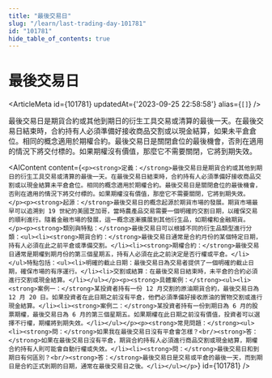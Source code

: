 ```yaml
---
title: "最後交易日"
slug: "/learn/last-trading-day-101781"
id: "101781"
hide_table_of_contents: true
---
```



# 最後交易日

<ArticleMeta id={101781} updatedAt={'2023-09-25 22:58:58'} alias={`[]`} />
<div className='border-solid border-b border-t-0 my-4 border-[var(--ifm-color-gray-300)]' />

最後交易日是期貨合約或其他到期日的衍生工具交易或清算的最後一天。在最後交易日結束時，合約持有人必須準備好接收商品交割或以現金結算，如果未平倉倉位。相同的概念適用於期權合約。最後交易日是關閉倉位的最後機會，否則在適用的情況下將交付標的。如果期權沒有價值，那麼它不需要關閉，它將到期失效。

<AIContent content={`<p><strong>定義：</strong>最後交易日是期貨合約或其他到期日的衍生工具交易或清算的最後一天。在最後交易日結束時，合約持有人必須準備好接收商品交割或以現金結算未平倉倉位。相同的概念適用於期權合約。最後交易日是關閉倉位的最後機會，否則在適用的情況下將交付標的。如果期權沒有價值，那麼它不需要關閉，它將到期失效。</p><p><strong>起源：</strong>最後交易日的概念起源於期貨市場的發展。期貨市場最早可以追溯到 19 世紀的美國芝加哥，當時農產品交易需要一個明確的交割日期，以確保交易的順利進行。隨着金融市場的發展，這一概念逐漸擴展到其他衍生品，如期權和金融期貨。</p><p><strong>類別與特點：</strong>最後交易日可以根據不同的衍生品類型進行分類：<ul><li><strong>期貨合約：</strong>最後交易日通常是合約月份的某個特定日期，持有人必須在此之前平倉或準備交割。</li><li><strong>期權合約：</strong>最後交易日通常是期權到期月份的第三個星期五，持有人必須在此之前決定是否行權或平倉。</li></ul>特點包括：<ul><li>明確的截止日期：最後交易日為交易者提供了一個明確的截止日期，確保市場的有序運行。</li><li>交割或結算：在最後交易日結束時，未平倉的合約必須進行交割或現金結算。</li></ul></p><p><strong>具體案例：</strong><ul><li><strong>案例一：</strong>某投資者持有一份 12 月交割的原油期貨合約，最後交易日為 12 月 20 日。如果投資者在此日期之前沒有平倉，他們必須準備好接收原油的實物交割或進行現金結算。</li><li><strong>案例二：</strong>某投資者持有一份到期日為 6 月的股票期權，最後交易日為 6 月的第三個星期五。如果期權在此日期之前沒有價值，投資者可以選擇不行權，期權將到期失效。</li></ul></p><p><strong>常見問題：</strong><ul><li><strong>問：</strong>如果我在最後交易日沒有平倉會怎樣？<br/><strong>答：</strong>如果在最後交易日沒有平倉，期貨合約持有人必須進行商品交割或現金結算，期權合約持有人則可能會自動行權或失效。</li><li><strong>問：</strong>最後交易日和到期日有何區別？<br/><strong>答：</strong>最後交易日是交易或平倉的最後一天，而到期日是合約正式到期的日期，通常在最後交易日之後。</li></ul></p>`} id={101781} />
